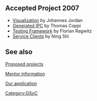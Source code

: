 == Accepted Project 2007 ==

* [[Summer of Code 2007/Visualization|Visualization]] by Johannes Jordan
* [[Summer of Code 2007/Generated IPC|Generated IPC]] by Thomas Coppi
* [[Summer of Code 2007/Testing Framework|Testing Framework]] by Florian Ragwitz
* [[Summer of Code 2007/Service Clients|Service Clients]] by Ning Shi

== See also ==

[[Summer_of_Code_2007/Proposed_projects|Proposed projects]]

[[Summer_of_Code_2007/Mentors|Mentor information]]

[[Summer_of_Code_2007/Mentor_Application|Our application]]

[[Category:GSoC]]
